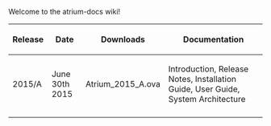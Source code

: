 Welcome to the atrium-docs wiki!

{|
! Release 
! Date 
! Downloads 
! Documentation
|-
| 2015/A || June 30th 2015 || Atrium_2015_A.ova || Introduction, Release Notes, Installation Guide, User Guide, System Architecture 
|-
|}